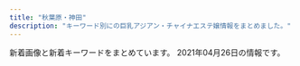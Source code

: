 ```yaml
---
title: "秋葉原・神田"
description: "キーワード別にの巨乳アジアン・チャイナエステ嬢情報をまとめました。"
---
```


新着画像と新着キーワードをまとめています。
2021年04月26日の情報です。

<DmmAffiliateIns />
<KeywordTable
  shops={
    [
    {
        "station": "JR\u795e\u7530\u99c5\u5317\u53e3",
        "name": "\u795e\u7530\u5b66\u5712",
        "img_links": [
            "http://junpuadmin.jpest.net/uploads/2021/03/4.jpeg",
            "http://junpu.jpest.net/images/b1.jpg",
            "http://junpu.jpest.net/images/telhead.jpg",
            "http://junpu.jpest.net/images/tiao.jpg",
            "http://junpuadmin.jpest.net/uploads/2021/03/5.jpeg",
            "http://junpu.jpest.net/images/telb1.jpg",
            "http://junpuadmin.jpest.net/uploads/2021/03/6.jpeg",
            "http://junpu.jpest.net/images/tt.jpg",
            "http://junpuadmin.jpest.net/uploads/2021/03/3-1.jpeg",
            "http://junpu.jpest.net/images/footer.jpg",
            "http://junpuadmin.jpest.net/uploads/2021/03/9D21D2BE-93E6-4BA6-A5ED-CE87FADAEED5-e1617202846703.jpeg",
            "http://junpuadmin.jpest.net/uploads/2021/03/7.jpeg",
            "http://junpuadmin.jpest.net/uploads/2021/03/641F6A7D-7990-40AA-AE7C-380F7849AD7D-e1617202823729.jpeg",
            "http://junpuadmin.jpest.net/uploads/2021/03/2.jpeg",
            "http://junpu.jpest.net/images/sys.png",
            "http://junpu.jpest.net/images/head.jpg",
            "http://junpuadmin.jpest.net/uploads/2021/03/1.jpeg",
            "http://junpu.jpest.net/images/r4.jpg"
        ],
        "keywords": {
            "C": 2,
            "D": 2,
            "89": 1,
            "87": 2,
            "88": 1,
            "90": 1
        },
        "url": "http://junpu.jpest.net/"
    },
    {
        "url": "http://genkidou.work/",
        "station": "JR\u795e\u7530\u99c5\u897f\u53e3",
        "img_links": [
            "http://genkidou.work/img/s5.jpg",
            "http://genkidou.work/sp/img/p25.jpg",
            "http://genkidou.work/img/acc1.jpg",
            "http://genkidou.work/img/sta20.jpg",
            "http://genkidou.work/sp/img/t-o.jpg",
            "http://genkidou.work/img/s2.jpg",
            "http://genkidou.work/img/sta10.jpg",
            "http://genkidou.work/img/botton.jpg",
            "http://genkidou.work/sp/img/p20.jpg",
            "http://genkidou.work/img/acc6.jpg",
            "http://genkidou.work/img/st010.jpg",
            "http://genkidou.work/sp/img/acc1.jpg",
            "http://genkidou.work/img/st22.jpg",
            "http://genkidou.work/img/acc4.jpg",
            "http://genkidou.work/sp/img/acc3.jpg",
            "http://genkidou.work/sp/img/add.jpg",
            "http://genkidou.work/img/mo.png",
            "http://genkidou.work/img/st6.jpg",
            "http://genkidou.work/img/body2.jpg",
            "http://genkidou.work/sp/img/st10.jpg",
            "http://genkidou.work/img/acc2.jpg",
            "http://genkidou.work/img/sta25.jpg",
            "http://genkidou.work/sp/img/cam.jpg",
            "http://genkidou.work/img/fla-1.jpg",
            "http://genkidou.work/sp/img/st25.jpg",
            "http://genkidou.work/sp/img/st22.jpg",
            "http://genkidou.work/img/head.jpg",
            "http://genkidou.work/sp/img/tit.jpg",
            "http://genkidou.work/img/st16.jpg",
            "http://genkidou.work/sp/img/sch.jpg",
            "http://genkidou.work/sp/img/pic.jpg",
            "http://genkidou.work/sp/img/pc.jpg",
            "http://genkidou.work/sp/img/info.jpg",
            "http://genkidou.work/sp/img/sys.jpg",
            "http://genkidou.work/sp/img/acc4.jpg",
            "http://genkidou.work/img/st2.jpg",
            "http://genkidou.work/sp/img/t-s.jpg",
            "http://genkidou.work/sp/img/st16.jpg",
            "http://genkidou.work/sp/img/time.jpg",
            "http://genkidou.work/img/sta11.jpg",
            "http://genkidou.work/img/st0011.jpg",
            "http://genkidou.work/img/sta16.jpg",
            "http://genkidou.work/sp/img/t-r.jpg",
            "http://genkidou.work/img/fla.jpg",
            "http://genkidou.work/sp/img/p10.jpg",
            "http://genkidou.work/img/s1.jpg",
            "http://genkidou.work/img/st20.jpg",
            "http://genkidou.work/sp/img/acc6.jpg",
            "http://genkidou.work/img/st25.jpg",
            "http://genkidou.work/img/acc3.jpg",
            "http://genkidou.work/sp/img/acc2.jpg",
            "http://genkidou.work/img/sta22.jpg",
            "http://genkidou.work/sp/img/t-a.jpg",
            "http://genkidou.work/img/acc5.jpg",
            "http://genkidou.work/sp/img/t-t.jpg",
            "http://genkidou.work/sp/img/tel.jpg",
            "http://genkidou.work/sp/img/botton.jpg",
            "http://genkidou.work/img/fla-3.jpg",
            "http://genkidou.work/sp/img/st2.jpg",
            "http://genkidou.work/img/sta2.jpg",
            "http://genkidou.work/img/fla-2.jpg",
            "http://genkidou.work/img/koko_468x60.png",
            "http://genkidou.work/img/sta6.jpg",
            "http://genkidou.work/sp/img/st6.jpg",
            "http://genkidou.work/img/sta23.jpg",
            "http://genkidou.work/sp/img/acc5.jpg",
            "http://genkidou.work/sp/img/koko_234x60.png",
            "http://genkidou.work/img/s4.jpg",
            "http://genkidou.work/img/st23.jpg",
            "http://genkidou.work/img/st011.jpg",
            "http://genkidou.work/sp/img/st11.jpg",
            "http://genkidou.work/sp/img/st20.jpg",
            "http://genkidou.work/sp/img/st23.jpg"
        ],
        "name": "\u5143\u6c17\u5802\uff5e\u3052\u3093\u304d\u3069\u3046\uff5e",
        "keywords": {
            "88": 4,
            "86": 4,
            "F": 2,
            "91": 3,
            "85": 5,
            "D": 10,
            "87": 6,
            "C": 20,
            "E": 4,
            "H": 1
        }
    },
    {
        "img_links": [
            "http://massage-esthe.xyz/img/top.jpg",
            "http://massage-esthe.xyz/img/st1.jpg",
            "http://massage-esthe.xyz/img/st5.jpg",
            "http://massage-esthe.xyz/img/sta1.jpg",
            "http://massage-esthe.xyz/img/r2.jpg",
            "http://massage-esthe.xyz/img/r4.jpg",
            "http://massage-esthe.xyz/img/sta4.jpg",
            "http://massage-esthe.xyz/img/sta3.jpg",
            "http://massage-esthe.xyz/img/st3.jpg",
            "http://massage-esthe.xyz/img/r1.jpg",
            "http://massage-esthe.xyz/img/no.png",
            "http://massage-esthe.xyz/img/eve.jpg",
            "http://massage-esthe.xyz/img/fla.jpg",
            "http://massage-esthe.xyz/img/st4.jpg",
            "http://massage-esthe.xyz/img/sta2.jpg",
            "http://massage-esthe.xyz/img/nosta.jpg",
            "http://massage-esthe.xyz/img/sta5.jpg",
            "http://massage-esthe.xyz/img/st2.jpg"
        ],
        "station": "JR\u795e\u7530\u99c5\u897f\u53e3",
        "name": "\u7652\u3057\u306e\u68ee",
        "keywords": {
            "86": 11
        },
        "url": "http://massage-esthe.xyz/"
    },
    {
        "url": "http://kanda.msa.jp/",
        "img_links": [
            "http://kanda.msa.jp/images/top/top_06.jpg",
            "http://kanda.msa.jp/images/staff_image/staff_06.jpg",
            "http://kanda.msa.jp/images/staff_image/staff_02.jpg",
            "http://kanda.msa.jp/images/gallery/gallery_1.jpg",
            "http://kanda.msa.jp/images/top/top_05.jpg",
            "http://kanda.msa.jp/images/staff_image/staff_01.jpg",
            "http://kanda.msa.jp/images/home/top.jpg",
            "http://kanda.msa.jp/images/top/top_04.jpg",
            "http://kanda.msa.jp/images/gallery/gallery_3.jpg",
            "http://kanda.msa.jp/images/top/top_01.jpg",
            "http://kanda.msa.jp/images/gallery/gallery_2.jpg",
            "http://kanda.msa.jp/images/home/QR.png",
            "http://kanda.msa.jp/images/home/indnx_sale.png",
            "http://kanda.msa.jp/images/flash_a.jpg",
            "http://kanda.msa.jp/images/gallery/gallery_d.jpg",
            "http://kanda.msa.jp/images/gallery/gallery_b.jpg",
            "http://kanda.msa.jp/images/flash_b.jpg",
            "http://kanda.msa.jp/images/top/top_03.jpg",
            "http://kanda.msa.jp/images/home/indnx_qr.jpg",
            "http://kanda.msa.jp/images/staff_image/staff_05.jpg",
            "http://kanda.msa.jp/images/gallery/gallery_a.jpg",
            "http://kanda.msa.jp/images/top/top_08.png",
            "http://kanda.msa.jp/images/gallery/gallery_4.jpg",
            "http://kanda.msa.jp/images/index_btm.jpg",
            "http://kanda.msa.jp/images/home/indnx_phone.jpg",
            "http://kanda.msa.jp/images/gallery/gallery_c.jpg",
            "http://kanda.msa.jp/images/top/top_02.jpg",
            "http://kanda.msa.jp/images/home/indnx_re.jpg"
        ],
        "station": "JR\u795e\u7530\u99c5\u5317\u53e3",
        "keywords": {},
        "name": "\u795e\u7530\u3089\u304f\u697d"
    },
    {
        "keywords": {
            "E": 1,
            "85": 2,
            "88": 1,
            "F": 2,
            "89": 2,
            "C": 2
        },
        "url": "http://gakuen.jpest.net/",
        "name": "\u5c11\u5973\u5b66\u5712",
        "station": "JR\u79cb\u8449\u539f\u99c5\u662d\u548c\u901a\u308a\u53e3",
        "img_links": [
            "http://gakuenadmin.jpest.net/uploads/2021/02/2021021405363587.jpeg",
            "http://gakuen.jpest.net/images/c10.jpg",
            "http://gakuen.jpest.net/images/c5.jpg",
            "http://gakuenadmin.jpest.net/uploads/2021/03/2021032214491843-e1616424582330.jpeg",
            "http://gakuen.jpest.net/images/c6.jpg",
            "http://gakuen.jpest.net/images/c8.jpg",
            "http://gakuenadmin.jpest.net/uploads/2021/03/2021032109395478-e1616319941987.jpeg",
            "http://gakuenadmin.jpest.net/uploads/2021/01/2021013104085726.jpg",
            "http://gakuenadmin.jpest.net/uploads/2021/01/2021013104094765.jpg",
            "http://gakuen.jpest.net/images/c7.jpg",
            "http://gakuenadmin.jpest.net/uploads/2021/04/2021042611574916-e1619438283382.jpeg",
            "http://gakuenadmin.jpest.net/uploads/2021/03/2021031909080778-e1616144896573.jpeg",
            "http://gakuenadmin.jpest.net/uploads/2021/04/2021042612034522-e1619438724367.jpeg",
            "http://gakuenadmin.jpest.net/uploads/2020/11/2020111707403491.jpg",
            "http://gakuenadmin.jpest.net/uploads/2021/04/2021042611572780-e1619438256180.jpeg",
            "http://gakuenadmin.jpest.net/uploads/2020/11/2020111905172382.jpeg",
            "http://gakuenadmin.jpest.net/uploads/2020/11/2020111905143846-e1619439547290.jpeg",
            "http://gakuen.jpest.net/images/tel.png",
            "http://gakuen.jpest.net/images/c1.jpg",
            "http://gakuen.jpest.net/images/c9.jpg",
            "http://gakuenadmin.jpest.net/uploads/2020/11/g4.jpg",
            "http://gakuenadmin.jpest.net/uploads/2021/03/2021033114505441-e1617202263341.jpeg",
            "http://gakuenadmin.jpest.net/uploads/2021/04/202104261215367-e1619439367981.jpeg",
            "http://gakuen.jpest.net/images/c3.jpg",
            "http://gakuenadmin.jpest.net/uploads/2020/11/202011170741460-e1613281451949.jpg",
            "http://gakuen.jpest.net/images/c2.jpg",
            "http://gakuen.jpest.net/images/c4.jpg"
        ]
    },
    {
        "url": "http://yu-ai.work/",
        "img_links": [
            "http://yu-ai.work/sp/img/pic.jpg",
            "http://yu-ai.work/img/st010.jpg",
            "http://yu-ai.work/img/sc19.jpg",
            "http://yu-ai.work/img/sta12.jpg",
            "http://yu-ai.work/sp/img/p20.jpg",
            "http://yu-ai.work/img/sta15.jpg",
            "http://yu-ai.work/img/st018.jpg",
            "http://yu-ai.work/img/st19.jpg",
            "http://yu-ai.work/sp/img/botton.jpg",
            "http://yu-ai.work/sp/img/add.jpg",
            "http://yu-ai.work/img/acc3.jpg",
            "http://yu-ai.work/sp/img/sys.jpg",
            "http://yu-ai.work/sp/img/t-o.jpg",
            "http://yu-ai.work/img/men-es-ran.jpg",
            "http://yu-ai.work/img/sc15.jpg",
            "http://yu-ai.work/img/st00022.jpg",
            "http://yu-ai.work/img/st012.jpg",
            "http://yu-ai.work/sp/img/p18.jpg",
            "http://yu-ai.work/sp/img/sta18.jpg",
            "http://yu-ai.work/img/sc20.jpg",
            "http://yu-ai.work/sp/img/sta16.jpg",
            "http://yu-ai.work/img/fla.jpg",
            "http://yu-ai.work/img/sc13.jpg",
            "http://yu-ai.work/sp/img/sta17.jpg",
            "http://yu-ai.work/sp/img/t-r.jpg",
            "http://yu-ai.work/img/st17.jpg",
            "http://yu-ai.work/img/st019.jpg",
            "http://yu-ai.work/img/sc21.jpg",
            "http://yu-ai.work/sp/img/cam.jpg",
            "http://yu-ai.work/img/st022.jpg",
            "http://yu-ai.work/img/st9.jpg",
            "http://yu-ai.work/img/st09.jpg",
            "http://yu-ai.work/img/st015.jpg",
            "http://yu-ai.work/sp/img/acc1.jpg",
            "http://yu-ai.work/sp/img/tit.jpg",
            "http://yu-ai.work/img/st013.jpg",
            "http://yu-ai.work/img/st18.jpg",
            "http://yu-ai.work/img/sta16.jpg",
            "http://yu-ai.work/img/sta13.jpg",
            "http://yu-ai.work/img/st014.jpg",
            "http://yu-ai.work/sp/img/acc2.jpg",
            "http://yu-ai.work/img/st15.jpg",
            "http://yu-ai.work/img/sta10.jpg",
            "http://yu-ai.work/img/st0022.jpg",
            "http://yu-ai.work/img/head.jpg",
            "http://yu-ai.work/img/sta20.jpg",
            "http://yu-ai.work/sp/img/p22.jpg",
            "http://yu-ai.work/img/st13.jpg",
            "http://yu-ai.work/img/acc2.jpg",
            "http://yu-ai.work/img/st10.jpg",
            "http://yu-ai.work/img/sta17.jpg",
            "http://yu-ai.work/sp/img/pc.jpg",
            "http://yu-ai.work/img/nos.jpg",
            "http://yu-ai.work/sp/img/sta20.jpg",
            "http://yu-ai.work/img/sta19.jpg",
            "http://yu-ai.work/img/botton.jpg",
            "http://yu-ai.work/img/sc17.jpg",
            "http://yu-ai.work/img/sta22.jpg",
            "http://yu-ai.work/img/sc10.jpg",
            "http://yu-ai.work/img/st0018.jpg",
            "http://yu-ai.work/sp/img/sta15.jpg",
            "http://yu-ai.work/img/st20.jpg",
            "http://yu-ai.work/sp/img/p21.jpg",
            "http://yu-ai.work/sp/img/t-t.jpg",
            "http://yu-ai.work/img/st020.jpg",
            "http://yu-ai.work/img/sc14.jpg",
            "http://yu-ai.work/img/st14.jpg",
            "http://yu-ai.work/sp/img/time.jpg",
            "http://yu-ai.work/sp/img/sta10.jpg",
            "http://yu-ai.work/sp/img/sta21.jpg",
            "http://yu-ai.work/sp/img/sta14.jpg",
            "http://yu-ai.work/sp/img/sta22.jpg",
            "http://yu-ai.work/img/st21.jpg",
            "http://yu-ai.work/img/st16.jpg",
            "http://yu-ai.work/sp/img/sta13.jpg",
            "http://yu-ai.work/sp/img/t-a.jpg",
            "http://yu-ai.work/img/sc18.jpg",
            "http://yu-ai.work/sp/img/info.jpg",
            "http://yu-ai.work/img/sc22.jpg",
            "http://yu-ai.work/img/st22.jpg",
            "http://yu-ai.work/img/sta21.jpg",
            "http://yu-ai.work/img/sta9.jpg",
            "http://yu-ai.work/sp/img/sta12.jpg",
            "http://yu-ai.work/img/sta14.jpg",
            "http://yu-ai.work/img/acc1.jpg",
            "http://yu-ai.work/img/st0012.jpg",
            "http://yu-ai.work/img/sc16.jpg",
            "http://yu-ai.work/img/st0013.jpg",
            "http://yu-ai.work/img/sta18.jpg",
            "http://yu-ai.work/sp/img/acc3.jpg",
            "http://yu-ai.work/sp/img/tel.jpg",
            "http://yu-ai.work/img/sc12.jpg",
            "http://yu-ai.work/sp/img/t-s.jpg",
            "http://yu-ai.work/sp/img/sta9.jpg",
            "http://yu-ai.work/sp/img/sta19.jpg",
            "http://yu-ai.work/img/sc9.jpg",
            "http://yu-ai.work/img/st009.jpg",
            "http://yu-ai.work/img/st12.jpg"
        ],
        "name": "\u7652\u611b",
        "station": "JR\u79cb\u8449\u539f\u99c5\u662d\u548c\u901a\u308a\u53e3",
        "keywords": {
            "85": 24,
            "86": 3,
            "E": 3,
            "D": 24,
            "87": 3,
            "F": 3,
            "84": 6,
            "89": 3,
            "C": 29
        }
    },
    {
        "url": "http://www.rave.masg.info/",
        "name": "RAVE \u30ec\u30a4\u30f4",
        "img_links": [
            "http://www.rave.masg.info/images/pick.png",
            "http://www.rave.masg.info/files/018-03.jpg",
            "http://www.rave.masg.info/files/009-02.jpg",
            "http://www.rave.masg.info/images/shop/shop02.jpg",
            "http://www.rave.masg.info/images/service.png",
            "http://www.rave.masg.info/files/008.jpg",
            "http://www.rave.masg.info/images/s5.jpg",
            "http://www.rave.masg.info/files/006-03.jpg",
            "http://www.rave.masg.info/files/015-03.jpg",
            "http://www.rave.masg.info/files/002.jpg",
            "http://www.rave.masg.info/files/005-02.jpg",
            "http://www.rave.masg.info/files/014-02.jpg",
            "http://www.rave.masg.info/files/005.jpg",
            "http://www.rave.masg.info/images/shop/shop01.jpg",
            "http://www.rave.masg.info/images/infotiao1.jpg",
            "http://www.rave.masg.info/files/003-02.jpg",
            "http://www.rave.masg.info/images/maga.jpg",
            "http://www.rave.masg.info/files/018-02.jpg",
            "http://www.rave.masg.info/files/006-02.jpg",
            "http://www.rave.masg.info/files/018.jpg",
            "http://www.rave.masg.info/files/002-02.jpg",
            "http://www.rave.masg.info/images/xian.png",
            "http://www.rave.masg.info/files/003-03.jpg",
            "http://www.rave.masg.info/images/main_top.png",
            "http://www.rave.masg.info/images/zi_massage.png",
            "http://www.rave.masg.info/files/008-02.jpg",
            "http://www.rave.masg.info/images/s1.jpg",
            "http://www.rave.masg.info/files/005-03.jpg",
            "http://www.rave.masg.info/files/016-03.jpg",
            "http://www.rave.masg.info/files/003.jpg",
            "http://www.rave.masg.info/images/new3.png",
            "http://www.rave.masg.info/files/017.jpg",
            "http://www.rave.masg.info/files/016-02.jpg",
            "http://www.rave.masg.info/files/002-03.jpg",
            "http://www.rave.masg.info/files/006.jpg",
            "http://www.rave.masg.info/files/016.jpg",
            "http://www.rave.masg.info/files/015.jpg",
            "http://www.rave.masg.info/images/main_bottom.png",
            "http://www.rave.masg.info/files/014-03.jpg",
            "http://www.rave.masg.info/images/shop/shop04.jpg",
            "http://www.rave.masg.info/files/014.jpg",
            "http://www.rave.masg.info/files/015-02.jpg",
            "http://www.rave.masg.info/images/zi_staff.png",
            "http://www.rave.masg.info/images/s3.jpg",
            "http://www.rave.masg.info/images/tel.png",
            "http://www.rave.masg.info/files/017-03.jpg",
            "http://www.rave.masg.info/files/009-03.jpg",
            "http://www.rave.masg.info/images/s4.jpg",
            "http://www.rave.masg.info/files/008-03.jpg",
            "http://www.rave.masg.info/files/009.jpg",
            "http://www.rave.masg.info/images/new1.png",
            "http://www.rave.masg.info/images/s2.jpg",
            "http://www.rave.masg.info/images/shop/shop03.jpg",
            "http://www.rave.masg.info/files/017-02.jpg"
        ],
        "keywords": {
            "G": 1,
            "90": 1,
            "E": 1,
            "88": 1,
            "89": 1,
            "86": 1,
            "D": 6,
            "87": 7,
            "F": 3
        },
        "station": "JR\u79cb\u8449\u539f\u99c5\u662d\u548c\u901a\u308a\u53e3"
    },
    {
        "url": "http://loman.ies.fun/",
        "name": "\u30cf\u30d4\u30cd\u30b9",
        "keywords": {
            "85": 5,
            "88": 1,
            "87": 4,
            "86": 8,
            "D": 11,
            "89": 1,
            "E": 4,
            "C": 33,
            "83": 2
        },
        "img_links": [
            "http://loman.ies.fun/images/room2.jpg",
            "http://loman.ies.fun/images/girl-z2.jpg",
            "http://loman.ies.fun/photos/sites/33/2020/03/2020032611584396.jpg",
            "http://loman.ies.fun/photos/sites/33/2020/03/2020032611555543.jpg",
            "http://loman.ies.fun/photos/sites/33/2020/03/202003261138067.jpg",
            "http://loman.ies.fun/photos/sites/33/2020/03/202003261158439.jpg",
            "http://loman.ies.fun/images/s_staff.png",
            "http://loman.ies.fun/images/girl-z1.jpg",
            "http://loman.ies.fun/photos/sites/33/2020/03/2020032611581578.jpg",
            "http://loman.ies.fun/photos/sites/33/2020/03/2020032611565613.jpg",
            "http://loman.ies.fun/images/s_pick.png",
            "http://loman.ies.fun/images/room3.jpg",
            "http://loman.ies.fun/photos/sites/33/2020/03/2020032611565587.jpg",
            "http://loman.ies.fun/images/room4.jpg",
            "http://loman.ies.fun/photos/sites/33/2020/03/2020032611581687.jpg",
            "http://loman.ies.fun/photos/sites/33/2020/03/2020032611443518.jpg",
            "http://loman.ies.fun/photos/sites/33/2020/03/2020032611522152.jpg",
            "http://loman.ies.fun/images/top.png",
            "http://loman.ies.fun/photos/sites/33/2020/03/2020032611511046.jpg",
            "http://loman.ies.fun/photos/sites/33/2020/03/2020032611445837.jpg",
            "http://loman.ies.fun/photos/sites/33/2020/03/202003261151446.jpg",
            "http://loman.ies.fun/images/s_news.png",
            "http://loman.ies.fun/images/room1.jpg",
            "http://loman.ies.fun/photos/sites/33/2020/08/2020081913260795.jpg",
            "http://loman.ies.fun/photos/sites/33/2020/03/2020032611562755.jpg",
            "http://loman.ies.fun/photos/sites/33/2020/03/2020032611445885.jpg",
            "http://loman.ies.fun/photos/sites/33/2020/03/2020032611565659.jpg",
            "http://loman.ies.fun/photos/sites/33/2020/03/2020032611153250.jpg",
            "http://loman.ies.fun/photos/sites/33/2020/03/2020032612000446.jpg",
            "http://loman.ies.fun/photos/sites/33/2020/03/202003261200240.jpg",
            "http://loman.ies.fun/images/mobile.jpg",
            "http://loman.ies.fun/photos/sites/33/2020/03/2020032611553428.jpg"
        ],
        "station": "JR\u795e\u7530\u99c5\u5317\u53e3"
    },
    {
        "keywords": {
            "\u5de8\u4e73": 2,
            "\u4e73": 4,
            "\u80f8": 2,
            "C": 41,
            "E": 6,
            "D": 18,
            "G": 4
        },
        "url": "http://refresh-salon.tokyo/",
        "img_links": [
            "http://refresh-salon.tokyo/images/st/st_anna.jpg",
            "http://refresh-salon.tokyo/images/st/st_momo.jpg",
            "http://refresh-salon.tokyo/images/st/st_saya.jpg",
            "http://refresh-salon.tokyo/images/st/st_aiko.jpg",
            "http://refresh-salon.tokyo/images/st/st_yuuna.jpg",
            "http://refresh-salon.tokyo/images/st/st_nana.jpg",
            "http://refresh-salon.tokyo/images/st/st_koko.jpg",
            "http://refresh-salon.tokyo/images/st/st_miko.jpg",
            "http://refresh-salon.tokyo/images/st/st_mariko.jpg",
            "http://refresh-salon.tokyo/images/st/st_rin.jpg",
            "http://refresh-salon.tokyo/images/st/st_junko.jpg",
            "http://refresh-salon.tokyo/images/topimage/main2.jpg",
            "http://refresh-salon.tokyo/images/st/st_mei.jpg",
            "http://refresh-salon.tokyo/images/st/st_risa.jpg"
        ],
        "station": "JR\u795e\u7530\u99c5\u897f\u53e3",
        "name": "\u3082\u307f\u697d"
    },
    {
        "keywords": {},
        "img_links": [
            "https://yumegokochi1.com/_src/55217503/426fd58b-9de8-45c4-a8e1-43f1d9723af9.jpg",
            "https://yumegokochi1.com/_src/55217509/1195bb54-42ae-4ce1-a948-abcf52be2a7c.jpg",
            "https://yumegokochi1.com/_src/53271233/hinamatsuri.png",
            "https://yumegokochi1.com/_src/49451751/s__37707790.jpg",
            "https://yumegokochi1.com/_src/49451710/gettyimages-1124713982.jpg",
            "https://yumegokochi1.com/_src/49800727/1.jpg",
            "https://yumegokochi1.com/_src/55217511/0c95e25e-714f-4694-8eef-4c2b56b7b26d.jpg",
            "https://yumegokochi1.com/_src/49451698/img20200920211111185467.png",
            "https://yumegokochi1.com/_src/49451712/gettyimages-1124713982.jpg",
            "https://yumegokochi1.com/_src/49451804/9dfc3519-db15-4421-9d5a-72bca41cf758.jpg",
            "https://yumegokochi1.com/_src/49451704/img20200921221149975618.png",
            "https://yumegokochi1.com/_src/49451725/img20200920211111185467.png",
            "https://yumegokochi1.com/_src/55217505/2c753258-4b4a-4436-bb01-dddebc1a6933.jpg",
            "https://yumegokochi1.com/_src/55217507/214f3b06-7a93-4435-b67c-653f20247784.jpg",
            "https://yumegokochi1.com/_src/49451708/img20200921221149975618.png",
            "https://yumegokochi1.com/_src/55217501/6990384c-3515-4833-8cda-d2f79c2cc75a.jpg",
            "https://yumegokochi1.com/_src/49451739/s__37322773.jpg",
            "https://yumegokochi1.com/_src/49451762/9dfc3519-db15-4421-9d5a-72bca41cf758.jpg",
            "https://yumegokochi1.com/_src/49801147/1.jpg",
            "https://yumegokochi1.com/_src/49451706/img20200921221149975618.png",
            "https://yumegokochi1.com/_src/49451690/tel.png",
            "https://yumegokochi1.com/_src/49451714/img20200920211111185467.png",
            "https://yumegokochi1.com/_src/49451694/img20200920141422782540.png"
        ],
        "url": "https://yumegokochi1.com/",
        "station": "JR\u79cb\u8449\u539f\u99c5\u662d\u548c\u901a\u308a\u53e3",
        "name": "\u30d1\u30f3\u30c0\u30de\u30c3\u30b5\u30fc\u30b8"
    },
    {
        "img_links": [
            "http://chou-massage.work/img/st1.jpg",
            "http://chou-massage.work/img/botton.jpg",
            "http://chou-massage.work/sp/img/fla-2.jpg",
            "http://chou-massage.work/img/fla-3.jpg",
            "http://chou-massage.work/sp/img/st4.jpg",
            "http://chou-massage.work/img/sta7.jpg",
            "http://chou-massage.work/img/st2.jpg",
            "http://chou-massage.work/sp/img/sta12.jpg",
            "http://chou-massage.work/img/st4.jpg",
            "http://chou-massage.work/img/st7.jpg",
            "http://chou-massage.work/sp/img/sta14.jpg",
            "http://chou-massage.work/img/acc.jpg",
            "http://chou-massage.work/sp/img/sta2.jpg",
            "http://chou-massage.work/sp/img/sta3.jpg",
            "http://chou-massage.work/img/st14.jpg",
            "http://chou-massage.work/sp/img/fla-3.jpg",
            "http://chou-massage.work/sp/img/st2.jpg",
            "http://chou-massage.work/sp/img/sta11.jpg",
            "http://chou-massage.work/sp/img/sta7.jpg",
            "http://chou-massage.work/sp/img/st11.jpg",
            "http://chou-massage.work/sp/img/mo.png",
            "http://chou-massage.work/sp/img/st12.jpg",
            "http://chou-massage.work/sp/img/st3.jpg",
            "http://chou-massage.work/img/sta3.jpg",
            "http://chou-massage.work/img/sta2.jpg",
            "http://chou-massage.work/img/st12.jpg",
            "http://chou-massage.work/img/sta11.jpg",
            "http://chou-massage.work/sp/img/st8.jpg",
            "http://chou-massage.work/img/sta1.jpg",
            "http://chou-massage.work/sp/img/st1.jpg",
            "http://chou-massage.work/img/sta12.jpg",
            "http://chou-massage.work/img/st8.jpg",
            "http://chou-massage.work/img/st3.jpg",
            "http://chou-massage.work/img/sta8.jpg",
            "http://chou-massage.work/sp/img/st14.jpg",
            "http://chou-massage.work/sp/img/st7.jpg",
            "http://chou-massage.work/sp/img/sta8.jpg",
            "http://chou-massage.work/img/sta4.jpg",
            "http://chou-massage.work/img/sta14.jpg",
            "http://chou-massage.work/sp/img/fla-1.jpg",
            "http://chou-massage.work/img/fla-1.jpg",
            "http://chou-massage.work/img/mo.png",
            "http://chou-massage.work/img/fla-2.jpg",
            "http://chou-massage.work/sp/img/acc.jpg",
            "http://chou-massage.work/sp/img/botton.jpg",
            "http://chou-massage.work/sp/img/sta1.jpg",
            "http://chou-massage.work/sp/img/sta4.jpg",
            "http://chou-massage.work/img/st11.jpg"
        ],
        "station": "JR\u795e\u7530\u99c5\u897f\u53e3",
        "name": "\u8776",
        "url": "http://chou-massage.work/",
        "keywords": {
            "D": 10,
            "85": 4,
            "E": 10,
            "88": 6,
            "C": 32,
            "86": 6,
            "F": 6,
            "87": 10
        }
    },
    {
        "keywords": {
            "88": 2,
            "86": 4,
            "89": 2,
            "85": 2,
            "E": 2,
            "D": 12,
            "87": 6
        },
        "img_links": [
            "http://www.lovegarden-s.info/photo/201602/14547356612012610027.jpg",
            "http://www.lovegarden-s.info/img/top.png",
            "http://www.lovegarden-s.info/photo/home/9871580969716.jpg",
            "http://www.lovegarden-s.info/img/return.png",
            "http://www.lovegarden-s.info/photo/202002/15809557251246469135.jpg",
            "http://www.lovegarden-s.info/img/info.png",
            "http://www.lovegarden-s.info/photo/201602/1455104915985663806.jpg",
            "http://www.lovegarden-s.info/img/pic_info.png",
            "http://www.lovegarden-s.info/photo/202002/1580969705245014003.jpeg",
            "http://www.lovegarden-s.info/photo/home/9601430403087.jpg",
            "http://www.lovegarden-s.info/photo/home/4781579678186.jpg",
            "http://www.lovegarden-s.info/photo/home/1071580955755.jpg",
            "http://www.lovegarden-s.info/img/img2.png",
            "http://www.lovegarden-s.info/photo/home/4831576458331.jpg",
            "http://www.lovegarden-s.info/photo/home/4141363521266.jpg",
            "http://www.lovegarden-s.info/photo/home/8901454735680.jpg",
            "http://www.lovegarden-s.info/photo/202001/15796781601253232552.jpg",
            "http://www.lovegarden-s.info/photo/201303/13635212582036100355.jpg",
            "http://www.lovegarden-s.info/img/re2.png",
            "http://www.lovegarden-s.info/img/staff.png",
            "http://www.lovegarden-s.info/photo/home/8651455104921.jpg",
            "http://www.lovegarden-s.info/img/link.png",
            "http://www.lovegarden-s.info/photo/201504/1430403080602083079.jpg",
            "http://www.lovegarden-s.info/photo/201912/15764583101976861511.jpg",
            "http://www.lovegarden-s.info/img/img1.png"
        ],
        "name": "\u30e9\u30d6\u30ac\u30fc\u30c7\u30f3",
        "url": "http://www.lovegarden-s.info/",
        "station": "JR\u79cb\u8449\u539f\u99c5\u662d\u548c\u901a\u308a\u53e3"
    },
    {
        "keywords": {
            "D": 255,
            "E": 24,
            "G": 24,
            "C": 27,
            "F": 27
        },
        "name": "\u7652\u51e6\uff5e\u3086\u3069\u3053\u308d",
        "station": "JR\u795e\u7530\u99c5\u5317\u53e3",
        "url": "http://yudokoro.xyz/",
        "img_links": [
            "http://yudokoro.xyz/images/concept.jpg",
            "http://yudokoro.xyz/images/st/st_yaya.jpg",
            "http://yudokoro.xyz/images/news_image.jpg",
            "http://yudokoro.xyz/images/header_main_visual1.jpg",
            "http://yudokoro.xyz/images/st/st_yui.jpg",
            "http://yudokoro.xyz/images/st/st_miho.jpg",
            "http://yudokoro.xyz/images/st/st_koko.jpg",
            "http://yudokoro.xyz/images/campaign.jpg",
            "http://yudokoro.xyz/images/st/st_yumi.jpg",
            "http://yudokoro.xyz/images/st/st_miro.jpg",
            "http://yudokoro.xyz/images/st/st_rara.jpg",
            "http://yudokoro.xyz/images/header_img.png",
            "http://yudokoro.xyz/images/header_main_visual2.jpg",
            "http://yudokoro.xyz/images/st/st_ai.jpg",
            "http://yudokoro.xyz/images/header_main_visual3.jpg",
            "http://yudokoro.xyz/images/st/st_ao.jpg",
            "http://yudokoro.xyz/images/st/st_rena.jpg",
            "http://yudokoro.xyz/images/st/st_narumi.jpg",
            "http://yudokoro.xyz/images/st/st_momoka.jpg",
            "http://yudokoro.xyz/images/st/st_maya.jpg",
            "http://yudokoro.xyz/images/st/st_yuyu.jpg"
        ]
    },
    {
        "station": "JR\u6d45\u8349\u6a4b\u99c5\u6771\u53e3",
        "name": "AKB",
        "url": "http://x-akb.info/",
        "img_links": [
            "http://x-akb.info/img/p-46.jpg",
            "http://x-akb.info/img/t3.jpg",
            "http://x-akb.info/img/st0035.jpg",
            "http://x-akb.info/img/st035.jpg",
            "http://x-akb.info/img/st35.jpg",
            "http://x-akb.info/img/p-43.jpg",
            "http://x-akb.info/img/st34.jpg",
            "http://x-akb.info/img/t1.jpg",
            "http://x-akb.info/img/st44.jpg",
            "http://x-akb.info/img/p-50.jpg",
            "http://x-akb.info/img/st043.jpg",
            "http://x-akb.info/img/st49.jpg",
            "http://x-akb.info/img/bottom.png",
            "http://x-akb.info/img/p-36.jpg",
            "http://x-akb.info/img/st50.jpg",
            "http://x-akb.info/img/st45.jpg",
            "http://x-akb.info/img/st46.jpg",
            "http://x-akb.info/img/p-35.jpg",
            "http://x-akb.info/img/mo.png",
            "http://x-akb.info/img/nos.jpg",
            "http://x-akb.info/img/st36.jpg",
            "http://x-akb.info/img/p-42.jpg",
            "http://x-akb.info/img/t2.jpg",
            "http://x-akb.info/img/p-40.jpg",
            "http://x-akb.info/img/p-34.jpg",
            "http://x-akb.info/img/p-49.jpg",
            "http://x-akb.info/img/st0043.jpg",
            "http://x-akb.info/img/st40.jpg",
            "http://asakusabashi.analytics.qlook.net/counter.png",
            "http://x-akb.info/img/p-44.jpg",
            "http://x-akb.info/img/p-45.jpg",
            "http://x-akb.info/img/st42.jpg"
        ],
        "keywords": {
            "84": 1,
            "C": 19,
            "F": 1,
            "87": 5,
            "D": 10,
            "86": 4,
            "85": 1
        }
    },
    {
        "name": "\u8336\u8336",
        "img_links": [
            "http://esute-kanda.tokyo/images/top2.png",
            "http://esute-kanda.tokyo/images/st/st_yaya.jpg",
            "http://esute-kanda.tokyo/images/st/st_mao.jpg",
            "http://esute-kanda.tokyo/images/st/st_ryo.jpg",
            "http://esute-kanda.tokyo/images/st/st_mariko.jpg",
            "http://esute-kanda.tokyo/images/st/st_riri.jpg",
            "http://esute-kanda.tokyo/images/st/st_moka.jpg",
            "http://esute-kanda.tokyo/images/st/st_natsu.jpg",
            "http://esute-kanda.tokyo/images/st/st_kokona.jpg",
            "http://esute-kanda.tokyo/images/st/st_jennie.jpg",
            "http://esute-kanda.tokyo/images/st/st_ran.jpg",
            "http://esute-kanda.tokyo/images/st/st_momo.jpg",
            "http://esute-kanda.tokyo/images/st/st_suzu.jpg",
            "http://esute-kanda.tokyo/images/st/st_neko.jpg",
            "http://esute-kanda.tokyo/images/st/st_jennie2.jpg",
            "http://esute-kanda.tokyo/images/st/st_sara.jpg",
            "http://esute-kanda.tokyo/images/top.png",
            "http://esute-kanda.tokyo/images/st/st_riko.jpg",
            "http://esute-kanda.tokyo/images/st/st_rui2.jpg",
            "http://esute-kanda.tokyo/images/st/st_yuyu.jpg",
            "http://esute-kanda.tokyo/images/access/ac_photo.jpg",
            "http://esute-kanda.tokyo/images/st/st_kanon.jpg",
            "http://esute-kanda.tokyo/images/st/st_nanami.jpg",
            "http://esute-kanda.tokyo/images/st/st_sakura.jpg",
            "http://esute-kanda.tokyo/images/st/st_yuuka.jpg",
            "http://esute-kanda.tokyo/images/st/st_ayaka.jpg",
            "http://esute-kanda.tokyo/images/st/st_yuki.jpg"
        ],
        "url": "http://esute-kanda.tokyo/",
        "keywords": {
            "G": 3,
            "\u4e73": 4,
            "\u5de8\u4e73": 1,
            "\u80f8": 2,
            "E": 7,
            "F": 7,
            "C": 18,
            "\u7206\u4e73": 3,
            "D": 9
        },
        "station": "\u795e\u7530\u99c5\u897f\u53e3"
    },
    {
        "name": "\u5065\u5eb7\u574a",
        "url": "http://kenkoubo.link",
        "img_links": [
            "http://kenkoubo.link/wp-content/uploads/2020/11/yuko_image_syusei-1-250x375.jpg",
            "http://kenkoubo.link/wp-content/uploads/2017/03/09.jpg",
            "http://kenkoubo.link/wp-content/themes/template-salon2/images/news-ttl.png",
            "http://es-tsudanuma.com/wp-content/uploads/2016/10/massage-de_88_31.jpg",
            "http://kenkoubo.link/wp-content/themes/template-salon2/images/camp-bnr3.png",
            "http://kenkoubo.link/wp-content/uploads/2017/03/08a.jpg",
            "http://kenkoubo.link/wp-content/uploads/2019/05/ai_image_1_syusei-250x375.jpeg",
            "http://kenkoubo.link/wp-content/uploads/2021/03/ayaka_4.jpeg",
            "http://kenkoubo.link/wp-content/themes/template-salon2/images/telm.png",
            "http://kenkoubo.link/wp-content/uploads/2017/03/05-1.jpg",
            "http://kenkoubo.link/wp-content/uploads/2017/03/08-250x375.jpg",
            "http://kenkoubo.link/wp-content/uploads/2017/03/03-1-250x375.jpg",
            "http://kenkoubo.link/wp-content/uploads/2021/03/ayaka_01-900x1201.jpeg",
            "http://kenkoubo.link/wp-content/uploads/2021/03/ayaka_4-300x400.jpeg",
            "http://kenkoubo.link/wp-content/uploads/2020/11/yuko_image_syusei-1.jpg",
            "http://kenkoubo.link/wp-content/uploads/2017/03/05a.jpg",
            "http://kenkoubo.link/wp-content/themes/template-salon2/images/pickup-frame.png",
            "http://kenkoubo.link/wp-content/uploads/2021/03/ayaka_01-250x375.jpeg",
            "http://kenkoubo.link/wp-content/themes/template-salon2/images/info2.png",
            "http://kenkoubo.link/wp-content/uploads/2017/03/08-2.jpg",
            "http://kenkoubo.link/wp-content/uploads/2017/03/05-1-250x375.jpg",
            "http://kenkoubo.link/wp-content/themes/template-salon2/images/slider1.jpg",
            "http://kenkoubo.link/wp-content/uploads/2019/05/rin_image_1_syusei-250x375.jpeg",
            "http://kenkoubo.link/wp-content/themes/template-salon2/images/info.png",
            "http://kenkoubo.link/wp-content/themes/template-salon2/images/03.jpg",
            "http://kenkoubo.link/wp-content/themes/template-salon2/images/camp-bnr4.png",
            "http://kenkoubo.link/wp-content/uploads/2017/03/08.jpg",
            "http://kenkoubo.link/wp-content/uploads/2017/03/05.jpg",
            "http://kenkoubo.link/wp-content/uploads/2019/05/rin_image_1_syusei-900x1600.jpeg",
            "http://kenkoubo.link/wp-content/uploads/2017/03/03-1.jpg",
            "http://kenkoubo.link/wp-content/uploads/2019/05/ai_image_1_syusei-900x1600.jpeg",
            "http://kenkoubo.link/wp-content/themes/template-salon2/images/camp-bnr.png",
            "http://kenkoubo.link/wp-content/uploads/2017/03/07-1.jpg",
            "http://kenkoubo.link/wp-content/themes/template-salon2/images/08.jpg",
            "https://www.mens-anavi.com/img/mens-esthe1.png",
            "http://kenkoubo.link/wp-content/themes/template-salon2/images/camp-bnr2.png",
            "http://kenkoubo.link/wp-content/themes/template-salon2/images/pickup-ttl.png",
            "http://kenkoubo.link/wp-content/themes/template-salon2/images/05.jpg"
        ],
        "keywords": {
            "88": 4,
            "90": 2,
            "89": 4,
            "86": 2,
            "C": 8,
            "D": 6,
            "85": 2
        },
        "station": "JR\u795e\u7530\u99c5\u5317\u53e3"
    },
    {
        "img_links": [
            "http://sakuram.jpest.net/images/tit_pro.jpg",
            "http://sakuram.jpest.net/images/sp_tit_pick.jpg",
            "http://sakuram.jpest.net/images/acc.jpg",
            "http://sakuram.jpest.net/images/sp_tit_pro.jpg",
            "http://sakuramadmin.jpest.net/uploads//2021031911175546-e1616152759491.jpeg",
            "http://sakuram.jpest.net/images/c3.jpg",
            "http://sakuram.jpest.net/images/top.jpg",
            "http://sakuram.jpest.net/images/c7.jpg",
            "http://sakuramadmin.jpest.net/uploads//2021031911082377-e1616152110616.jpeg",
            "http://sakuram.jpest.net/images/c6.jpg",
            "http://sakuram.jpest.net/images/tel.png",
            "http://sakuram.jpest.net/images/sp_tit_new.jpg",
            "http://sakuram.jpest.net/images/c4.jpg",
            "http://sakuram.jpest.net/images/tit_massage.jpg",
            "http://sakuramadmin.jpest.net/uploads//2021031911185719-e1616152747951.jpeg",
            "http://sakuramadmin.jpest.net/uploads//2021031911065558-e1616152029628.jpeg",
            "http://sakuramadmin.jpest.net/uploads//2021032109570330-e1616320636156.jpeg",
            "http://sakuram.jpest.net/images/sp_tit_staff.jpg",
            "http://sakuramadmin.jpest.net/uploads//2021033115115727-e1617203531417.jpeg",
            "http://sakuramadmin.jpest.net/uploads//2021031911110584-e1616152277976.jpeg",
            "http://sakuramadmin.jpest.net/uploads//2021031916241575-scaled.jpeg",
            "http://sakuram.jpest.net/images/c1.jpg",
            "http://sakuramadmin.jpest.net/uploads//2021031911072093-e1616152076234.jpeg",
            "http://sakuram.jpest.net/images/sp_tit_massage.jpg",
            "http://sakuram.jpest.net/images/c2.jpg",
            "http://sakuramadmin.jpest.net/uploads//2021033115122354-e1617203553449.jpeg",
            "http://sakuram.jpest.net/images/tit_staff.jpg",
            "http://sakuram.jpest.net/images/tit_new.jpg",
            "http://sakuram.jpest.net/images/c8.jpg",
            "http://sakuram.jpest.net/images/c9.jpg",
            "http://sakuram.jpest.net/images/c5.jpg",
            "http://sakuram.jpest.net/images/tit_sch.jpg"
        ],
        "keywords": {
            "E": 1,
            "86": 1,
            "C": 1
        },
        "url": "http://sakuram.jpest.net/",
        "name": "\u685c\u6e80\u958b",
        "station": "JR\u79cb\u8449\u539f\u99c5\u662d\u548c\u901a\u308a\u53e3"
    },
    {
        "name": "\u604b\u306e\u65e5",
        "keywords": {
            "85": 2,
            "D": 4,
            "86": 4,
            "E": 1,
            "87": 1,
            "C": 2
        },
        "station": "JR\u795e\u7530\u99c5\u6771\u53e3",
        "img_links": [
            "http://esthe-aroma.pink/img/m60.jpg",
            "http://esthe-aroma.pink/img/m30.jpg",
            "http://esthe-aroma.pink/img/cg02.jpg",
            "http://esthe-aroma.pink/img/m10.jpg",
            "http://esthe-aroma.pink/img/m3.jpg",
            "http://esthe-aroma.pink/img/cg05.jpg",
            "http://esthe-aroma.pink/img/top.jpg",
            "http://esthe-aroma.pink/img/m6.jpg",
            "http://esthe-aroma.pink/img/cg03.jpg",
            "http://esthe-aroma.pink/img/m1.jpg",
            "http://esthe-aroma.pink/img/stan.png",
            "http://esthe-aroma.pink/img/cg021.jpg",
            "http://esthe-aroma.pink/img/m4.jpg",
            "http://esthe-aroma.pink/img/m5.jpg",
            "http://esthe-aroma.pink/img/no.png",
            "http://esthe-aroma.pink/img/m20.jpg",
            "http://esthe-aroma.pink/img/fla.jpg",
            "http://esthe-aroma.pink/img/cg01.jpg",
            "http://esthe-aroma.pink/img/cg04.jpg",
            "http://esthe-aroma.pink/img/m2.jpg",
            "http://esthe-aroma.pink/img/noo.png",
            "http://esthe-aroma.pink/img/cg06.jpg",
            "http://esthe-aroma.pink/img/cg07.jpg",
            "http://esthe-aroma.pink/img/cg011.jpg"
        ],
        "url": "http://esthe-aroma.pink/"
    },
    {
        "station": "JR\u795e\u7530\u99c5\u5317\u53e3",
        "keywords": {
            "E": 4,
            "C": 40,
            "F": 4,
            "D": 14
        },
        "url": "http://nene-kanda.net/index.html",
        "img_links": [
            "http://nene-kanda.net/images/st/st_mimi.jpg",
            "http://nene-kanda.net/images/st/st_mirei.jpg",
            "http://nene-kanda.net/images/topimage/topimage.jpg",
            "http://nene-kanda.net/images/4.jpg",
            "http://nene-kanda.net/images/st/st_miki.jpg",
            "http://nene-kanda.net/images/1.jpg",
            "http://nene-kanda.net/images/st/st_rumi.jpg",
            "http://nene-kanda.net/images/st/st_mao.jpg",
            "http://nene-kanda.net/images/st/st_saki.jpg",
            "http://nene-kanda.net/images/st/st_mie.jpg",
            "http://nene-kanda.net/images/share/tel.png",
            "http://nene-kanda.net/images/topimage/subimage.jpg",
            "http://nene-kanda.net/images/2.jpg",
            "http://nene-kanda.net/images/st/st_ruru.jpg",
            "http://nene-kanda.net/images/share/sptel.png",
            "http://nene-kanda.net/images/3.jpg",
            "http://nene-kanda.net/images/st/st_hitomi.jpg",
            "http://nene-kanda.net/images/share/pagetop.png"
        ],
        "name": "NeNe\uff5e\u30cd\u30cd\uff5e"
    },
    {
        "station": "JR\u795e\u7530\u99c5\u6771\u53e3",
        "url": "http://genki-morix2.asia/",
        "img_links": [
            "http://genki-morix2.asia/img/st053.jpg",
            "http://genki-morix2.asia/img/st019.jpg",
            "http://genki-morix2.asia/img/st52.jpg",
            "http://genki-morix2.asia/img/st54.jpg",
            "http://genki-morix2.asia/img/st47.jpg",
            "http://genki-morix2.asia/img/st55.jpg",
            "http://genki-morix2.asia/img/sta47.jpg",
            "http://genki-morix2.asia/img/st19.jpg",
            "http://genki-morix2.asia/img/a.png",
            "http://genki-morix2.asia/img/no-photo-newface.jpg",
            "http://genki-morix2.asia/img/st53.jpg",
            "http://genki-morix2.asia/img/st16.jpg",
            "http://genki-morix2.asia/img/st24.jpg",
            "http://genki-morix2.asia/img/sta58.jpg",
            "http://genki-morix2.asia/img/sta54.jpg",
            "http://genki-morix2.asia/img/st30.jpg",
            "http://genki-morix2.asia/img/st58.jpg",
            "http://genki-morix2.asia/img/i.png",
            "http://genki-morix2.asia/img/botton.png",
            "http://genki-morix2.asia/img/Q.png"
        ],
        "name": "\u5143\u6c17\u30e2\u30ea\u30e2\u30ea",
        "keywords": {
            "85": 1,
            "87": 7,
            "C": 9,
            "89": 1,
            "88": 4,
            "84": 2,
            "86": 1
        }
    },
    {
        "img_links": [
            "http://xn--vckg5a9gugx77p8s4b.biz/images/t4.jpg",
            "http://xn--vckg5a9gugx77p8s4b.biz/images/cg09.jpg",
            "http://xn--vckg5a9gugx77p8s4b.biz/images/rot.jpg",
            "http://xn--vckg5a9gugx77p8s4b.biz/images/m50.jpg",
            "http://xn--vckg5a9gugx77p8s4b.biz/images/t1.jpg",
            "http://xn--vckg5a9gugx77p8s4b.biz/images/ltb.jpg",
            "http://xn--vckg5a9gugx77p8s4b.biz/images/cg031.jpg",
            "http://xn--vckg5a9gugx77p8s4b.biz/images/t3.jpg",
            "http://xn--vckg5a9gugx77p8s4b.biz/images/fla.jpg",
            "http://xn--vckg5a9gugx77p8s4b.biz/images/m10.jpg",
            "http://xn--vckg5a9gugx77p8s4b.biz/images/cg06.jpg",
            "http://xn--vckg5a9gugx77p8s4b.biz/images/cg041.jpg",
            "http://xn--vckg5a9gugx77p8s4b.biz/images/cg101.jpg",
            "http://xn--vckg5a9gugx77p8s4b.biz/images/cg081.jpg",
            "http://xn--vckg5a9gugx77p8s4b.biz/images/cg04.jpg",
            "http://xn--vckg5a9gugx77p8s4b.biz/images/no.png",
            "http://xn--vckg5a9gugx77p8s4b.biz/images/m40.jpg",
            "http://xn--vckg5a9gugx77p8s4b.biz/images/cg10.jpg",
            "http://xn--vckg5a9gugx77p8s4b.biz/images/cg03.jpg",
            "http://xn--vckg5a9gugx77p8s4b.biz/images/lab.jpg",
            "http://xn--vckg5a9gugx77p8s4b.biz/images/ret.jpg",
            "http://xn--vckg5a9gugx77p8s4b.biz/images/m30.jpg",
            "http://xn--vckg5a9gugx77p8s4b.biz/images/t2.jpg",
            "http://xn--vckg5a9gugx77p8s4b.biz/images/cg07.jpg",
            "http://xn--vckg5a9gugx77p8s4b.biz/images/t5.jpg",
            "http://xn--vckg5a9gugx77p8s4b.biz/images/cg05.jpg",
            "http://xn--vckg5a9gugx77p8s4b.biz/images/m20.jpg",
            "http://xn--vckg5a9gugx77p8s4b.biz/images/cg091.jpg",
            "http://xn--vckg5a9gugx77p8s4b.biz/images/cg051.jpg",
            "http://xn--vckg5a9gugx77p8s4b.biz/images/cg01.jpg",
            "http://xn--vckg5a9gugx77p8s4b.biz/images/cg071.jpg",
            "http://xn--vckg5a9gugx77p8s4b.biz/images/cg061.jpg",
            "http://xn--vckg5a9gugx77p8s4b.biz/images/ret1.jpg",
            "http://xn--vckg5a9gugx77p8s4b.biz/images/cg08.jpg",
            "http://xn--vckg5a9gugx77p8s4b.biz/images/m60.jpg",
            "http://xn--vckg5a9gugx77p8s4b.biz/images/cg02.jpg",
            "http://xn--vckg5a9gugx77p8s4b.biz/images/cg021.jpg",
            "http://xn--vckg5a9gugx77p8s4b.biz/images/line.png",
            "http://xn--vckg5a9gugx77p8s4b.biz/images/top.jpg",
            "http://xn--vckg5a9gugx77p8s4b.biz/images/act.jpg"
        ],
        "name": "\u82b1\u6c34\u6728",
        "keywords": {
            "F": 3,
            "86": 6,
            "D": 1,
            "88": 3,
            "87": 1,
            "E": 5,
            "G": 1
        },
        "url": "http://xn--vckg5a9gugx77p8s4b.biz/",
        "station": "JR\u79cb\u8449\u539f\u99c5\u662d\u548c\u901a\u308a\u53e3"
    },
    {
        "station": "JR\u6d45\u8349\u6a4b\u99c5\u6771\u53e3",
        "img_links": [
            "http://www.asakusabashi-est.xyz/images/shop/zi4.png",
            "http://www.asakusabashi-est.xyz/images/idnex-down/index-down-if_03.jpg",
            "http://www.asakusabashi-est.xyz/images/shop/zi.png",
            "http://www.asakusabashi-est.xyz/images/idnex-down/index-down-if_05.jpg",
            "http://www.asakusabashi-est.xyz/images/staff/akira.jpg",
            "http://www.asakusabashi-est.xyz/images/staff/4/3.jpg",
            "http://www.asakusabashi-est.xyz/images/shop/zi2.png",
            "http://www.asakusabashi-est.xyz/images/nav/lanmu-t-st.jpg",
            "http://www.asakusabashi-est.xyz/images/top/t3.png",
            "http://www.asakusabashi-est.xyz/images/nav/lanmu-t-job.jpg",
            "http://www.asakusabashi-est.xyz/images/idnex-down/index-down-if_07.jpg",
            "http://www.asakusabashi-est.xyz/images/top/t2.jpg",
            "http://www.asakusabashi-est.xyz/images/index-aridel_07.jpg",
            "http://www.asakusabashi-est.xyz/images/idnex-down/index-down-if_12.jpg",
            "http://www.asakusabashi-est.xyz/images/shop/zi3.png",
            "http://www.asakusabashi-est.xyz/images/staff/4/4.jpg",
            "http://www.asakusabashi-est.xyz/images/index-aridel_10.jpg",
            "http://www.asakusabashi-est.xyz/images/staff/6.jpg",
            "http://www.asakusabashi-est.xyz/images/index-aridel_24.jpg",
            "http://www.asakusabashi-est.xyz/images/index-aridel_18.jpg",
            "http://www.asakusabashi-est.xyz/images/top/t3.jpg",
            "http://www.asakusabashi-est.xyz/images/staff/2/moro/moro.jpg",
            "http://www.asakusabashi-est.xyz/images/nav/lanmu-t-sys.jpg",
            "http://www.asakusabashi-est.xyz/images/sys/lanmu-zi-s7.png",
            "http://www.asakusabashi-est.xyz/images/staff/4/2.jpg",
            "http://www.asakusabashi-est.xyz/images/index-aridel_20.jpg",
            "http://www.asakusabashi-est.xyz/images/index-aridel_02.jpg"
        ],
        "name": "Oualia\u30fb\u30af\u30aa\u30ea\u30a2",
        "keywords": {
            "84": 1
        },
        "url": "http://www.asakusabashi-est.xyz/"
    },
    {
        "keywords": {
            "84": 3,
            "88": 3,
            "D": 7,
            "85": 2,
            "C": 20,
            "E": 7,
            "86": 3,
            "87": 6
        },
        "name": "\u5922",
        "img_links": [
            "http://yume-massage.info/img/botton.jpg",
            "http://yume-massage.info/sp/img/t-r.jpg",
            "http://yume-massage.info/sp/img/s7.jpg",
            "http://yume-massage.info/sp/img/tel.jpg",
            "http://yume-massage.info/img/s8.jpg",
            "http://yume-massage.info/img/st06.jpg",
            "http://yume-massage.info/sp/img/t-s.jpg",
            "http://yume-massage.info/sp/img/sys.jpg",
            "http://yume-massage.info/sp/img/pc.jpg",
            "http://yume-massage.info/img/head.jpg",
            "http://yume-massage.info/img/st9.jpg",
            "http://yume-massage.info/img/st3.jpg",
            "http://yume-massage.info/img/st1.jpg",
            "http://yume-massage.info/sp/img/s10.jpg",
            "http://yume-massage.info/img/sta6.jpg",
            "http://yume-massage.info/img/s9.jpg",
            "http://yume-massage.info/sp/img/s1.jpg",
            "http://yume-massage.info/img/s4.jpg",
            "http://yume-massage.info/sp/img/add.jpg",
            "http://yume-massage.info/img/st2.jpg",
            "http://yume-massage.info/img/s6.jpg",
            "http://yume-massage.info/img/sta4.jpg",
            "http://yume-massage.info/sp/img/t-o.jpg",
            "http://yume-massage.info/img/st4.jpg",
            "http://yume-massage.info/img/kan.jpg",
            "http://yume-massage.info/img/st6.jpg",
            "http://yume-massage.info/sp/img/add2.jpg",
            "http://yume-massage.info/sp/img/pic.jpg",
            "http://yume-massage.info/sp/img/cam.jpg",
            "http://yume-massage.info/img/r9.jpg",
            "http://yume-massage.info/img/sta8.jpg",
            "http://yume-massage.info/sp/img/t-a.jpg",
            "http://yume-massage.info/sp/img/time.jpg",
            "http://yume-massage.info/img/sta7.jpg",
            "http://yume-massage.info/sp/img/kan.jpg",
            "http://yume-massage.info/sp/img/t-t.jpg",
            "http://yume-massage.info/img/mo.png",
            "http://yume-massage.info/sp/img/s4.jpg",
            "http://yume-massage.info/img/s7.jpg",
            "http://yume-massage.info/img/xmas.png",
            "http://yume-massage.info/sp/img/p-10.jpg",
            "http://yume-massage.info/sp/img/tit.jpg",
            "http://yume-massage.info/img/st8.jpg",
            "http://yume-massage.info/img/st10.jpg",
            "http://yume-massage.info/img/sta1.jpg",
            "http://yume-massage.info/img/st7.jpg",
            "http://yume-massage.info/sp/img/info.jpg",
            "http://yume-massage.info/sp/img/botton.jpg",
            "http://yume-massage.info/img/sta10.jpg",
            "http://yume-massage.info/sp/img/s8.jpg",
            "http://yume-massage.info/sp/img/s6.jpg",
            "http://yume-massage.info/img/sta9.jpg",
            "http://yume-massage.info/img/st5.jpg",
            "http://yume-massage.info/sp/img/p-6.jpg",
            "http://yume-massage.info/img/head2.jpg",
            "http://yume-massage.info/img/s10.jpg",
            "http://yume-massage.info/sp/img/p-9.jpg",
            "http://yume-massage.info/sp/img/s9.jpg",
            "http://yume-massage.info/img/nos.jpg",
            "http://yume-massage.info/img/s1.jpg"
        ],
        "url": "http://yume-massage.info/",
        "station": "\u6d45\u8349\u6a4b\u99c5"
    },
    {
        "keywords": {
            "C": 1,
            "D": 13,
            "\u30bb\u30af\u30b7\u30fc": 1,
            "98": 1,
            "G": 1,
            "86": 14,
            "83": 1
        },
        "img_links": [
            "http://belire.este.work/2/uploadimg/1610605976.jpg",
            "http://belire.este.work/nav-002.png",
            "http://belire.este.work/nav-003.png",
            "http://belire.este.work/2/uploadimg/1615207989.jpeg",
            "http://belire.este.work/nav-006.png",
            "http://belire.este.work/2/uploadimg/1610605644.jpg",
            "http://belire.este.work/2/uploadimg/1610605371.jpg",
            "http://belire.este.work/tel.png",
            "http://belire.este.work/nav-001.png",
            "http://belire.este.work/2/uploadimg/1610605327.jpg",
            "http://belire.este.work/no.png",
            "http://belire.este.work/nav-005.png",
            "http://belire.este.work/2/uploadimg/1617950122.jpg",
            "http://belire.este.work/2/uploadimg/1610605582.jpg",
            "http://belire.este.work/2/uploadimg/1610605781.jpg",
            "http://belire.este.work/2/uploadimg/1610605742.jpg",
            "http://belire.este.work/2/uploadimg/1610605548.jpg",
            "http://belire.este.work/2/uploadimg/1610605467.jpg",
            "http://belire.este.work/2/uploadimg/1615208613.jpg",
            "http://belire.este.work/2/uploadimg/1610605808.jpg",
            "http://belire.este.work/2/uploadimg/1610605894.jpg",
            "http://belire.este.work/2/uploadimg/1610605615.jpg",
            "http://belire.este.work/2/uploadimg/1610605503.jpg",
            "http://belire.este.work/s.jpg",
            "http://belire.este.work/nav-004.png"
        ],
        "url": "http://belire.este.work/",
        "station": "JR\u79cb\u8449\u539f\u99c5\u662d\u548c\u901a\u308a\u53e3",
        "name": "BELIRE \uff5e\u30d9\u30ea\u30fc\u30eb\uff5e"
    },
    {
        "station": "JR\u795e\u7530\u99c5\u6771\u53e3",
        "name": "COCORO",
        "img_links": [
            "http://k-cocoro.co/images/gg2.jpg",
            "http://k-cocoro.co/images/girl_01.png",
            "http://k-cocoro.co/images/shishu_03.jpg",
            "http://k-cocoro.co/images/nei_01.png",
            "http://k-cocoro.co/images/001.jpg",
            "http://k-cocoro.co/images/mya.jpg",
            "http://k-cocoro.co/images/004.jpg",
            "http://k-cocoro.co/images/tite-magazine.png",
            "http://k-cocoro.co/images/girl_03.png",
            "http://k-cocoro.co/images/mail.png",
            "http://k-cocoro.co/images/003.jpg",
            "http://k-cocoro.co/images/s2.jpg",
            "http://k-cocoro.co/images/002.jpg",
            "http://k-cocoro.co/images/shishu_02.jpg",
            "http://k-cocoro.co/images/noimage.jpg",
            "http://k-cocoro.co/images/gg1.jpg",
            "http://k-cocoro.co/images/girl_top.png",
            "http://k-cocoro.co/images/shishu_01.jpg",
            "http://k-cocoro.co/images/grande.jpg",
            "http://k-cocoro.co/images/ss.jpg",
            "http://k-cocoro.co/images/right_top.png",
            "http://k-cocoro.co/images/nei_03.png",
            "http://k-cocoro.co/images/pagetop.png",
            "http://k-cocoro.co/images/g2.jpg",
            "http://k-cocoro.co/images/right_bottom.png",
            "http://k-cocoro.co/images/news_top.jpg",
            "http://k-cocoro.co/images/yu.jpg",
            "http://k-cocoro.co/images/remo.jpg",
            "http://k-cocoro.co/images/girlx_top.png",
            "http://k-cocoro.co/images/tite-staff.png",
            "http://k-cocoro.co/images/momo.jpg"
        ],
        "keywords": {
            "D": 3,
            "G": 1,
            "E": 4
        },
        "url": "http://k-cocoro.co/"
    },
    {
        "img_links": [
            "http://iyashikukan.iyasi.me/layer/images/top.jpg",
            "http://iyashikukan.iyasi.me/images/ser3.jpg",
            "http://iyashikukan.iyasi.me/images/ser4.jpg",
            "http://iyashikukan.iyasi.me/images/ser2.jpg",
            "http://iyashikukan.iyasi.me/images/staff_06.jpg",
            "http://iyashikukan.iyasi.me/layer/images/top/top_08.png",
            "http://iyashikukan.iyasi.me/images/top1.jpg",
            "http://iyashikukan.iyasi.me/images/s_service.png",
            "http://iyashikukan.iyasi.me/images/staff_02.jpg",
            "http://iyashikukan.iyasi.me/images/staff_03.jpg",
            "http://iyashikukan.iyasi.me/images/info.png",
            "http://iyashikukan.iyasi.me/images/staff_01.jpg",
            "http://iyashikukan.iyasi.me/layer/images/top/top_01.jpg",
            "http://iyashikukan.iyasi.me/images/staff_bj4.png",
            "http://iyashikukan.iyasi.me/images/1.jpg",
            "http://iyashikukan.iyasi.me/layer/images/top/top_03.jpg",
            "http://iyashikukan.iyasi.me/images/staff_04.jpg",
            "http://iyashikukan.iyasi.me/images/staff_bj1.png",
            "http://iyashikukan.iyasi.me/layer/images/top/top_04.jpg",
            "http://iyashikukan.iyasi.me/layer/images/top/top_06.jpg",
            "http://iyashikukan.iyasi.me/layer/images/top/top_02.jpg",
            "http://iyashikukan.iyasi.me/images/s_info.png",
            "http://iyashikukan.iyasi.me/layer/images/top/top_05.jpg",
            "http://iyashikukan.iyasi.me/images/top2.jpg",
            "http://iyashikukan.iyasi.me/images/ser1.jpg",
            "http://iyashikukan.iyasi.me/images/wenzi-staff.png"
        ],
        "keywords": {
            "83": 3,
            "86": 3,
            "85": 3,
            "84": 3
        },
        "url": "http://iyashikukan.iyasi.me/",
        "station": "JR\u795e\u7530\u99c5\u6771\u53e3",
        "name": "\u7652\u3057\u7a7a\u9593"
    },
    {
        "name": "\u6e29",
        "img_links": [
            "https://kanda-on.work/images/top2.png",
            "https://kanda-on.work/images/st/st_rara2.jpg",
            "https://kanda-on.work/images/top.png",
            "https://kanda-on.work/images/top_campaign_bottom.jpg",
            "https://kanda-on.work/images/st/st_akira.jpg",
            "https://kanda-on.work/images/top_campaign.jpg",
            "https://kanda-on.work/images/st/st_lemon.jpg",
            "https://kanda-on.work/images/st/st_ako.jpg",
            "https://kanda-on.work/images/st/st_kiki.jpg",
            "https://kanda-on.work/images/st/st_koko.jpg",
            "https://kanda-on.work/images/st/st_sakura.jpg",
            "https://kanda-on.work/images/st/st_arisa.jpg",
            "https://kanda-on.work/images/st/st_akari.jpg",
            "https://kanda-on.work/images/st/st_rio.jpg",
            "https://kanda-on.work/images/st/st_kaori.jpg",
            "https://kanda-on.work/images/st/st_yuzuki.jpg",
            "https://kanda-on.work/images/st/st_yuki.jpg",
            "https://kanda-on.work/images/st/st_mika.jpg",
            "https://kanda-on.work/images/st/st_ruru.jpg",
            "https://kanda-on.work/images/st/st_mika2.jpg",
            "https://kanda-on.work/images/st/st_yuri.jpg",
            "https://kanda-on.work/images/st/st_miki.jpg",
            "https://kanda-on.work/images/st/st_maya.jpg",
            "https://kanda-on.work/images/st/st_kana.jpg",
            "https://kanda-on.work/images/st/st_natsuko.jpg",
            "https://kanda-on.work/images/st/st_rara.jpg",
            "https://kanda-on.work/images/st/st_yuumi.jpg",
            "https://kanda-on.work/images/st/st_moe.jpg",
            "https://kanda-on.work/images/st/st_mina.jpg"
        ],
        "url": "https://kanda-on.work/",
        "keywords": {
            "\u5de8\u4e73": 4,
            "C": 33,
            "F": 24,
            "E": 4,
            "\u4e73": 4
        },
        "station": "JR\u795e\u7530\u99c5\u897f\u53e3"
    },
    {
        "station": "\u8535\u524d\u99c5",
        "img_links": [
            "http://rlx-salon.com/img/nav-002.png",
            "http://rlx-salon.com/img/stb.jpg",
            "http://rlx-salon.com/img/nav-003.png",
            "http://rlx-salon.com/staff/ruru/01.png",
            "http://rlx-salon.com/img/no.png",
            "http://rlx-salon.com/img/nav-004.png",
            "http://rlx-salon.com/img/stt.jpg",
            "http://rlx-salon.com/staff/risa/01.png",
            "http://rlx-salon.com/img/nav-005.png",
            "http://rlx-salon.com/staff/momoka/01.png",
            "http://rlx-salon.com/img/nav-006.png",
            "http://rlx-salon.com/img/tel.png",
            "http://rlx-salon.com/img/nav-001.png"
        ],
        "keywords": {},
        "url": "http://rlx-salon.com/",
        "name": "\u30d0\u30cb\u30e9"
    },
    {
        "img_links": [
            "http://relifeadmin.jpest.net/uploads//2021/04/0632FFC8-93C8-4F1D-88BD-364C2CA3AAD9-e1619436169369.jpeg",
            "http://relife.jpest.net/images/033.jpg",
            "http://relife.jpest.net/images/mobile.jpg",
            "http://relifeadmin.jpest.net/uploads//2020/10/D81CC5DA-612A-4552-9C4C-145DABF87A82-e1603797285723.jpeg",
            "http://relifeadmin.jpest.net/uploads//2021/03/1C5F116C-58E4-4358-9BD7-1B33791B0CAA-e1616413763845.jpeg",
            "http://relifeadmin.jpest.net/uploads//2020/10/03F2B47F-0310-46C6-AEDE-A8D64FCF2853.jpeg",
            "http://relife.jpest.net/images/03.jpg",
            "http://relifeadmin.jpest.net/uploads//2020/10/9D16F01A-1354-462D-9558-9F957927EF44.jpeg",
            "http://relifeadmin.jpest.net/uploads//2020/10/940B0844-F20E-4D4A-B215-E5BA5372B8E8.jpeg",
            "http://relifeadmin.jpest.net/uploads//2020/10/C74DC003-B774-4423-93B4-733B4938F550.jpeg",
            "http://relifeadmin.jpest.net/uploads//2020/10/F908022A-9300-45F1-9C28-4A9EF0365F57.jpeg",
            "http://relifeadmin.jpest.net/uploads//2021/03/31F3171B-05C9-4017-9EDC-8B1230FFFA5E-e1616413792413.jpeg",
            "http://relife.jpest.net/images/04.jpg",
            "http://relifeadmin.jpest.net/uploads//2021/03/F6CA5A16-B99E-496D-AB73-DFFE18A4E0B9.jpeg",
            "http://relife.jpest.net/images/tt.jpg",
            "http://relifeadmin.jpest.net/uploads//2021/03/322B13E6-26A1-40C3-9EC9-427DE29CA167-e1619436493283.jpeg",
            "http://relifeadmin.jpest.net/uploads//2021/04/B85B51A4-49F5-4893-BAB5-91514B0A70B4-e1619435806363.jpeg",
            "http://relifeadmin.jpest.net/uploads//2021/03/A7B9063B-BE9C-42C3-B5B8-39B0E93D461D-e1616414911549.jpeg",
            "http://relifeadmin.jpest.net/uploads//2020/10/5AD15672-AEE6-4A0A-9CCF-259E75905FCF-e1603711283848.jpeg",
            "http://relifeadmin.jpest.net/uploads//2021/03/E6F9C65A-E4D0-41BD-839F-6AFE58551E3A.jpeg",
            "http://relifeadmin.jpest.net/uploads//2020/10/1A4C09F7-F63F-4224-B24D-9E199A9A4BDA.jpeg",
            "http://relifeadmin.jpest.net/uploads//2021/03/7773A505-C662-4875-94B7-9CA466B80C4E-e1616411927517.jpeg",
            "http://relifeadmin.jpest.net/uploads//2021/03/F1762422-EC67-4A1B-A086-46A0FE212F54-e1616414141494.jpeg",
            "http://relife.jpest.net/images/02.jpg",
            "http://relifeadmin.jpest.net/uploads//2021/03/1.jpeg",
            "http://relifeadmin.jpest.net/uploads//2021/03/6A526146-BB8D-45A4-A864-42633965DBF0-e1616413783381.jpeg",
            "http://relifeadmin.jpest.net/uploads//2021/03/4082C373-F43B-4FF9-9F7D-0C0C02162F15.jpeg",
            "http://relifeadmin.jpest.net/uploads//2021/01/IMG_2171.jpg"
        ],
        "keywords": {
            "C": 15,
            "85": 8,
            "E": 12
        },
        "station": "JR\u79cb\u8449\u539f\u99c5\u662d\u548c\u901a\u308a\u53e3",
        "url": "http://relife.jpest.net/",
        "name": "Relife\uff5e\u30ea\u30e9\u30a4\u30d5\uff5e"
    },
    {
        "station": "JR\u79cb\u8449\u539f\u99c5\u662d\u548c\u901a\u308a\u53e3",
        "url": "http://ziya7788.info/",
        "keywords": {},
        "img_links": [
            "http://ziya7788.info/images/top-1_01.jpg",
            "http://ziya7788.info/images/top-munu-1_05.jpg",
            "http://ziya7788.info/images/top-1_03.jpg",
            "http://ziya7788.info/images/top-1_06.jpg",
            "http://ziya7788.info/images/top-img.jpg",
            "http://ziya7788.info/images/top-1_05.jpg",
            "http://ziya7788.info/images/top-1_04.jpg",
            "http://ziya7788.info/images/top-1_08.jpg",
            "http://ziya7788.info/images/i-3.jpg",
            "http://ziya7788.info/images/i-4.jpg",
            "http://ziya7788.info/images/top-1_02.jpg",
            "http://ziya7788.info/images/top-1_07.jpg",
            "http://ziya7788.info/images/top-1_09.jpg",
            "http://ziya7788.info/images/i-5.jpg",
            "http://ziya7788.info/images/top-munu-1_02.jpg",
            "http://ziya7788.info/images/top-munu-1_03.jpg",
            "http://ziya7788.info/images/i-6.jpg",
            "http://ziya7788.info/images/top-munu-1_06.jpg",
            "http://ziya7788.info/images/top-munu-1_04.jpg",
            "http://ziya7788.info/images/staff-img.jpg",
            "http://ziya7788.info/images/top-munu-1_01.jpg",
            "http://ziya7788.info/images/i-2.jpg",
            "http://ziya7788.info/images/top-news.jpg",
            "http://ziya7788.info/images/i-1.jpg",
            "http://ziya7788.info/images/index_qr.jpg"
        ],
        "name": "\u5409\u96c5"
    },
    {
        "name": "\u5947\u7e01\uff5e\u304d\u3048\u3093\uff5e",
        "keywords": {
            "C": 2,
            "85": 2,
            "87": 2,
            "D": 3,
            "86": 1
        },
        "url": "http://www.kien-es.info/",
        "station": "JR\u79cb\u8449\u539f\u99c5\u96fb\u6c17\u8857\u53e3",
        "img_links": [
            "http://www.kien-es.info/sp/images/info.png",
            "http://www.kien-es.info/images/10.jpg",
            "http://www.kien-es.info/sp/images/sys1.jpg",
            "http://www.kien-es.info/sp/img/kara1.jpg",
            "http://www.kien-es.info/sp/images/staff_t.jpg",
            "http://www.kien-es.info/sp/images/3.jpg",
            "http://www.kien-es.info/sp/staff/kumi.png",
            "http://www.kien-es.info/images/rem.png",
            "http://www.kien-es.info/images/int2.jpg",
            "http://www.kien-es.info/sp/img/haruka1.jpg",
            "http://www.kien-es.info/sp/images/ac2.png",
            "http://www.kien-es.info/sp/img/kara2.jpg",
            "http://www.kien-es.info/sp/images/rec.jpg",
            "http://www.kien-es.info/sp/images/6.jpg",
            "http://www.kien-es.info/images/head.jpg",
            "http://www.kien-es.info/sp/staff/yumi.png",
            "http://www.kien-es.info/sp/images/interior_t.jpg",
            "http://www.kien-es.info/img/kaori1.jpg",
            "http://www.kien-es.info/sp/images/sys3.jpg",
            "http://www.kien-es.info/images/sm.jpg",
            "http://www.kien-es.info/img/emi1.jpg",
            "http://www.kien-es.info/sp/images/8.jpg",
            "http://www.kien-es.info/sp/images/info_t.jpg",
            "http://www.kien-es.info/sp/img/emi1.jpg",
            "http://www.kien-es.info/images/11.jpg",
            "http://www.kien-es.info/sp/images/9.jpg",
            "http://www.kien-es.info/images/staff_t.jpg",
            "http://www.kien-es.info/sp/images/head.jpg",
            "http://www.kien-es.info/img/kumi2.jpg",
            "http://www.kien-es.info/sp/images/sys2.jpg",
            "http://www.kien-es.info/images/sys1.jpg",
            "http://www.kien-es.info/sp/img/emi2.jpg",
            "http://www.kien-es.info/sp/images/footer.png",
            "http://www.kien-es.info/img/kara1.jpg",
            "http://www.kien-es.info/img/haruka1.jpg",
            "http://www.kien-es.info/img/kara2.jpg",
            "http://www.kien-es.info/images/int1.jpg",
            "http://www.kien-es.info/images/2.jpg",
            "http://www.kien-es.info/images/1.jpg",
            "http://www.kien-es.info/images/info.jpg",
            "http://www.kien-es.info/sp/images/ac1.jpg",
            "http://www.kien-es.info/sp/images/ac3.png",
            "http://www.kien-es.info/images/sys2.jpg",
            "http://www.kien-es.info/sp/images/sys4.png",
            "http://www.kien-es.info/images/3.jpg",
            "http://www.kien-es.info/sp/images/int1.jpg",
            "http://www.kien-es.info/img/kaori.png",
            "http://www.kien-es.info/images/12.jpg",
            "http://www.kien-es.info/sp/images/int2.png",
            "http://www.kien-es.info/images/14.jpg",
            "http://www.kien-es.info/sp/staff/haruka.png",
            "http://www.kien-es.info/images/mobile.jpg",
            "http://www.kien-es.info/img/emi.png",
            "http://www.kien-es.info/img/haruka.png",
            "http://www.kien-es.info/sp/menu/top.jpg",
            "http://www.kien-es.info/img/kumi1.jpg",
            "http://www.kien-es.info/sp/img/yumi1.jpg",
            "http://www.kien-es.info/sp/staff/kara.png",
            "http://www.kien-es.info/sp/images/newsb.png",
            "http://www.kien-es.info/sp/images/1.jpg",
            "http://www.kien-es.info/sp/menu/staff.jpg",
            "http://www.kien-es.info/sp/images/news.jpg",
            "http://www.kien-es.info/sp/img/kumi1.jpg",
            "http://www.kien-es.info/images/4.jpg",
            "http://www.kien-es.info/img/kumi.png",
            "http://www.kien-es.info/img/kara.png",
            "http://www.kien-es.info/sp/images/tel.jpg",
            "http://www.kien-es.info/images/news.jpg",
            "http://www.kien-es.info/images/interior_t.jpg",
            "http://www.kien-es.info/images/9.jpg",
            "http://www.kien-es.info/sp/staff/emi.png",
            "http://www.kien-es.info/sp/img/kumi2.jpg"
        ]
    },
    {
        "url": "http://kaede.tyo.cm/",
        "name": "\u604b\u306e\u82b1",
        "img_links": [
            "http://kaede.tyo.cm/images/s3.png",
            "http://kaede.tyo.cm/photos/sites/15/2018/07/201807050359241.jpg",
            "http://kaede.tyo.cm/images/room3.jpg",
            "http://kaede.tyo.cm/images/s_news.png",
            "http://kaede.tyo.cm/photos/sites/15/2019/05/2019051510502494.jpg",
            "http://kaede.tyo.cm/photos/sites/15/2018/06/2018060802410544.jpg",
            "http://kaede.tyo.cm/photos/sites/15/2019/01/2019012110352218.jpg",
            "http://kaede.tyo.cm/photos/sites/15/2018/09/2018092310253191.jpg",
            "http://kaede.tyo.cm/photos/sites/15/2018/09/2018090301232862.jpg",
            "http://kaede.tyo.cm/images/n3.png",
            "http://kaede.tyo.cm/photos/sites/15/2019/08/201908021145272.jpg",
            "http://kaede.tyo.cm/images/s_pick.png",
            "http://kaede.tyo.cm/images/s_staff.jpg",
            "http://kaede.tyo.cm/photos/sites/15/2020/03/2020031613344696.jpg",
            "http://kaede.tyo.cm/images/top.png",
            "http://kaede.tyo.cm/photos/sites/15/2018/07/2018071202180120.jpg",
            "http://kaede.tyo.cm/images/room2.jpg",
            "http://kaede.tyo.cm/photos/sites/15/2017/05/10.jpg",
            "http://kaede.tyo.cm/photos/sites/15/2018/05/2018052602053211.jpg",
            "http://kaede.tyo.cm/photos/sites/15/2017/11/2017112902394723.jpg",
            "http://kaede.tyo.cm/photos/sites/15/2017/04/8.jpg",
            "http://kaede.tyo.cm/photos/sites/15/2019/07/2019072310543855.jpg",
            "http://kaede.tyo.cm/images/room4.jpg",
            "http://kaede.tyo.cm/photos/sites/15/2018/12/2018122510575438.jpg",
            "http://kaede.tyo.cm/photos/sites/15/2019/08/201908031036100.jpg",
            "http://kaede.tyo.cm/images/s1.png",
            "http://kaede.tyo.cm/photos/sites/15/2017/07/\u5fae\u4fe1\u56fe\u7247_20170731133036.jpg",
            "http://kaede.tyo.cm/photos/sites/15/2018/10/2018101210462259.jpg",
            "http://kaede.tyo.cm/photos/sites/15/2017/04/03.jpg",
            "http://kaede.tyo.cm/photos/sites/15/2018/12/2018122110282270.jpg",
            "http://kaede.tyo.cm/photos/sites/15/2019/09/2019092410360674.jpg",
            "http://kaede.tyo.cm/images/mobile.png",
            "http://kaede.tyo.cm/photos/sites/15/2017/04/st4.jpg",
            "http://kaede.tyo.cm/photos/sites/15/2018/12/2018122811325315.jpg",
            "http://kaede.tyo.cm/photos/sites/15/2017/05/1.jpg",
            "http://kaede.tyo.cm/photos/sites/15/2019/07/2019072218445895.jpg",
            "http://kaede.tyo.cm/photos/sites/15/2018/01/2018013009203349.jpg",
            "http://kaede.tyo.cm/images/room1.jpg",
            "http://kaede.tyo.cm/photos/sites/15/2018/04/2018042103445537.jpg",
            "http://kaede.tyo.cm/photos/sites/15/2017/12/2017121802123582.jpg",
            "http://kaede.tyo.cm/photos/sites/15/2018/12/2018122510562151.jpg",
            "http://kaede.tyo.cm/photos/sites/15/2020/08/2020081913203996.jpg",
            "http://kaede.tyo.cm/photos/sites/15/2018/03/2018031401333199.jpg",
            "http://kaede.tyo.cm/photos/sites/15/2019/11/2019110102312566.jpg",
            "http://kaede.tyo.cm/images/n1.jpg",
            "http://kaede.tyo.cm/photos/sites/15/2018/03/2018032208244424.jpg",
            "http://kaede.tyo.cm/photos/sites/15/2017/05/05.jpg",
            "http://kaede.tyo.cm/photos/sites/15/2019/11/2019110102312976.jpg",
            "http://kaede.tyo.cm/photos/sites/15/2018/07/2018070602462928.jpg",
            "http://kaede.tyo.cm/photos/sites/15/2017/03/298510852981895493.jpg"
        ],
        "keywords": {
            "87": 6,
            "84": 1,
            "C": 2,
            "D": 20,
            "88": 2,
            "86": 14,
            "90": 1,
            "\u4e73": 1,
            "E": 5,
            "F": 1,
            "85": 4
        },
        "station": "JR\u795e\u7530\u99c5\u6771\u53e3"
    },
    {
        "station": "JR\u79cb\u8449\u539f\u99c5\u662d\u548c\u901a\u308a\u53e3",
        "url": "http://jasmine-massage.info/",
        "keywords": {
            "88": 3,
            "C": 10,
            "D": 4,
            "E": 3,
            "87": 3,
            "86": 1
        },
        "img_links": [
            "http://jasmine-massage.info/i/img/sta210.jpg",
            "http://jasmine-massage.info/i/img/r4.jpg",
            "http://jasmine-massage.info/img/st0210.jpg",
            "http://jasmine-massage.info/i/img/r1.jpg",
            "http://jasmine-massage.info/img/sta209.jpg",
            "http://jasmine-massage.info/i/img/sta211.jpg",
            "http://jasmine-massage.info/img/nos.jpg",
            "http://jasmine-massage.info/img/head.jpg",
            "http://jasmine-massage.info/img/sj.jpg",
            "http://jasmine-massage.info/img/sta210.jpg",
            "http://jasmine-massage.info/img/sta211.jpg",
            "http://jasmine-massage.info/i/img/st209.jpg",
            "http://jasmine-massage.info/img/botton.jpg",
            "http://jasmine-massage.info/img/s211.jpg",
            "http://jasmine-massage.info/img/mo.png",
            "http://jasmine-massage.info/img/st211.jpg",
            "http://jasmine-massage.info/i/img/r3.jpg",
            "http://jasmine-massage.info/img/s210.jpg",
            "http://jasmine-massage.info/i/img/sta209.jpg",
            "http://jasmine-massage.info/img/st209.jpg",
            "http://jasmine-massage.info/i/img/sta204.jpg",
            "http://jasmine-massage.info/i/img/r2.jpg",
            "http://jasmine-massage.info/img/s209.jpg",
            "http://jasmine-massage.info/img/st210.jpg"
        ],
        "name": "\u96a0\u308c\u5bb6"
    },
    {
        "name": "\u767e\u5408",
        "station": "JR\u795e\u7530\u99c5\u6771\u53e3",
        "img_links": [
            "http://yuri.es-relax.info/images/bg_header.jpg",
            "http://yuri.es-relax.info/images/info3.png",
            "http://yuri.es-relax.info/gals/mimi1.jpg",
            "http://yuri.es-relax.info/gals/yuki1.jpg",
            "http://yuri.es-relax.info/images/hana1.jpg",
            "http://yuri.es-relax.info/gals/riri1.jpg",
            "http://yuri.es-relax.info/images/yuyu1.jpg",
            "http://yuri.es-relax.info/images/info5.jpg",
            "http://yuri.es-relax.info/images/sayuri1.jpg",
            "http://yuri.es-relax.info/images/nao1.jpg",
            "http://yuri.es-relax.info/images/nana1.jpg"
        ],
        "keywords": {
            "86": 14,
            "D": 12,
            "88": 2
        },
        "url": "http://yuri.es-relax.info/"
    },
    {
        "keywords": {},
        "url": "https://mizuno-koi.com/",
        "station": "JR\u795e\u7530\u99c5\u5357\u53e3",
        "img_links": [],
        "name": "\u6c34\u306e\u604b"
    }
]
}
/>
<DmmAffiliateScript />
